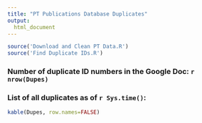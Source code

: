 ```yaml
---
title: "PT Publications Database Duplicates"
output:
  html_document
---
```



```r
source('Download and Clean PT Data.R')
source('Find Duplicate IDs.R')
```

### Number of duplicate ID numbers in the Google Doc: `r nrow(Dupes)`

### List of all duplicates as of `r Sys.time()`:

```r
kable(Dupes, row.names=FALSE)
```


